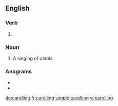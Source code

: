 ==English==

===Verb===
{{head|en|present participle}}

# {{lb|en|British|Canada}} {{present participle of|carol|lang=en|nocat=1}}

===Noun===
{{en-noun}}

# A singing of carols.

===Anagrams===
* {{l|en|collaring}}
* {{l|en|local ring}}

[[de:carolling]]
[[fr:carolling]]
[[simple:carolling]]
[[vi:carolling]]